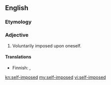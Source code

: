 ==English==

===Etymology===
{{prefix|self|imposed}}

===Adjective===
{{en-adj|-|head=[[self]]-[[imposed]]}}

# Voluntarily imposed upon oneself.

====Translations====
{{trans-top|voluntarily imposed upon oneself}}
* Finnish: {{t-|fi|itse aiheutettu}}, {{t-|fi|oma-aloitteinen}}
{{trans-mid}}
{{trans-bottom}}

[[kn:self-imposed]]
[[my:self-imposed]]
[[vi:self-imposed]]